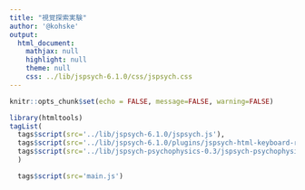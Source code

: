```yaml
---
title: "視覚探索実験"
author: '@kohske'
output:
  html_document:
    mathjax: null
    highlight: null
    theme: null
    css: ../lib/jspsych-6.1.0/css/jspsych.css
---
```


```r
knitr::opts_chunk$set(echo = FALSE, message=FALSE, warning=FALSE)
```

```r
library(htmltools)
tagList(
  tags$script(src='../lib/jspsych-6.1.0/jspsych.js'),
  tags$script(src='../lib/jspsych-6.1.0/plugins/jspsych-html-keyboard-response.js'),
  tags$script(src='../lib/jspsych-psychophysics-0.3/jspsych-psychophysics.js'),
  )
```

<script>
// 2条件ランダム、本番
var factors = {
 setsize: [8, 16, 32], // セットサイズ
 target: [0, 1], // 1: ターゲットあり, 0: ターゲットなし
 conjunction: [0, 1],  // 1: 結合探索、 0: 特徴探索
};

var exp_name = 特徴・結合探索ランダム　本番";
var n_repeat = 20; // 繰り返しの回数

</script>

```r
  tags$script(src='main.js')
```



